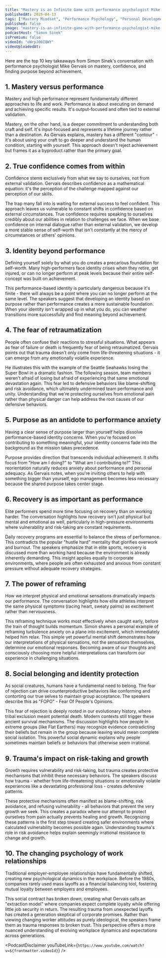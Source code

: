 ```yaml
---
title: "Mastery is an Infinite Game with performance psychologist Mike Gervais | A Bit of Optimism Podcast"
publishedAt: 2025-04-13
tags: ["Mastery Mindset", "Performance Psychology", "Personal Development"]
published: false
image: "mastery-is-an-infinite-game-with-performance-psychologist-mike-gervais.jpg"
podcastHost: "Simon Sinek"
isPremium: false
videoId: "eWrpJ00IQWY"
videoUploadedAt:
---
```



<PodcastSummaryPageLayout frontmatter={frontmatter}>

Here are the top 10 key takeaways from Simon Sinek's conversation with performance psychologist Mike Gervais on mastery, confidence, and finding purpose beyond achievement.

## 1. Mastery versus performance

Mastery and high performance represent fundamentally different approaches to life and work. Performance is about executing on demand and achieving specific results. It's output-focused and often tied to external validation.

Mastery, on the other hand, is a deeper commitment to understanding both craft and self. It's input-focused and represents a lifetime journey rather than a destination. As Gervais explains, mastery has a different "contour" - it's about using your craft to go deeper and understand the human condition, starting with yourself. This approach doesn't reject achievement but frames it as a byproduct rather than the primary goal.

## 2. True confidence comes from within

Confidence stems exclusively from what we say to ourselves, not from external validation. Gervais describes confidence as a mathematical equation: it's the perception of the challenge mapped against our perception of our skills.

The trap many fall into is waiting for external success to feel confident. This approach leaves us vulnerable to constant shifts in confidence based on external circumstances. True confidence requires speaking to ourselves credibly about our abilities in relation to challenges we face. When we base confidence on internal dialogue rather than external validation, we develop a more stable sense of self-worth that isn't constantly at the mercy of circumstances or others' opinions.

## 3. Identity beyond performance

Defining yourself solely by what you do creates a precarious foundation for self-worth. Many high-performers face identity crises when they retire, get injured, or can no longer perform at peak levels because their entire self-concept was built on achievement.

This performance-based identity is particularly dangerous because it's finite - there will always be a point where you can no longer perform at the same level. The speakers suggest that developing an identity based on purpose rather than performance creates a more sustainable foundation. When your identity isn't wrapped up in what you do, you can weather transitions more successfully and find meaning beyond achievement.

## 4. The fear of retraumatization

People often confuse their reactions to stressful situations. What appears as fear of failure or death is frequently fear of being retraumatized. Gervais points out that trauma doesn't only come from life-threatening situations - it can emerge from any emotionally volatile experience.

He illustrates this with the example of the Seattle Seahawks losing the Super Bowl in a dramatic fashion. The following season, team members weren't afraid of losing but afraid of experiencing that same emotional devastation again. This fear led to defensive behaviors like blame-shifting and risk avoidance, which ultimately undermined team performance and unity. Understanding that we're protecting ourselves from emotional pain rather than physical danger can help address the root causes of our defensive behaviors.

## 5. Purpose as an antidote to performance anxiety

Having a clear sense of purpose larger than yourself helps dissolve performance-based identity concerns. When you're focused on contributing to something meaningful, your identity concerns fade into the background as the mission takes precedence.

Purpose provides direction that transcends individual achievement. It shifts focus from "How am I doing?" to "What am I contributing to?" This reorientation naturally reduces anxiety about performance and personal adequacy. As Gervais notes, when you're inviting others to help with something bigger than yourself, ego management becomes less necessary because the shared purpose takes center stage.

## 6. Recovery is as important as performance

Elite performers spend more time focusing on recovery than on working harder. The conversation highlights how recovery isn't just physical but mental and emotional as well, particularly in high-pressure environments where vulnerability and risk-taking are constant requirements.

Daily recovery programs are essential to balance the stress of performance. This contradicts the popular "hustle hard" mentality that glorifies overwork and burnout. The speakers emphasize that in elite sports, recovery is discussed more than working hard because the environment is already inherently demanding. This insight applies equally to corporate environments, where people are often exhausted and anxious from constant pressure without adequate recovery strategies.

## 7. The power of reframing

How we interpret physical and emotional sensations dramatically impacts our performance. The conversation highlights how elite athletes interpret the same physical symptoms (racing heart, sweaty palms) as excitement rather than nervousness.

This reframing technique works most effectively when caught early, before the train of thought builds momentum. Simon shares a personal example of reframing turbulence anxiety on a plane into excitement, which immediately helped him relax. This simple yet powerful mental shift demonstrates how our interpretations of physical sensations, not the sensations themselves, determine our emotional responses. Becoming aware of our thoughts and consciously choosing more helpful interpretations can transform our experience in challenging situations.

## 8. Social belonging and identity protection

As social creatures, humans have a fundamental need to belong. The fear of rejection can drive counterproductive behaviors like conforming and contorting our true selves to maintain group acceptance. The speakers describe this as "FOPO" - Fear Of People's Opinions.

This fear of rejection is deeply rooted in our evolutionary history, where tribal exclusion meant potential death. Modern contexts still trigger these ancient survival mechanisms. The discussion highlights how people in extreme groups (like Flat Earthers) may recognize evidence contradicting their beliefs but remain in the group because leaving would mean complete social isolation. This powerful social dynamic explains why people sometimes maintain beliefs or behaviors that otherwise seem irrational.

## 9. Trauma's impact on risk-taking and growth

Growth requires vulnerability and risk-taking, but trauma creates protective mechanisms that inhibit these necessary behaviors. The speakers discuss how trauma - whether from life-threatening situations or emotionally volatile experiences like a devastating professional loss - creates defensive patterns.

These protective mechanisms often manifest as blame-shifting, risk avoidance, and refusing vulnerability - all behaviors that prevent the very growth we seek. This creates a paradox where our attempt to protect ourselves from pain actually prevents healing and growth. Recognizing these patterns is the first step toward creating safer environments where calculated vulnerability becomes possible again. Understanding trauma's role in risk avoidance helps explain seemingly irrational resistance to change and growth.

## 10. The changing psychology of work relationships

Traditional employer-employee relationships have fundamentally shifted, creating new psychological dynamics in the workplace. Before the 1980s, companies rarely used mass layoffs as a financial balancing tool, fostering mutual loyalty between employers and employees.

This social contract has broken down, creating what Gervais calls an "extraction model" where companies expect complete loyalty while offering little job security in return. The resulting trauma from unexpected layoffs has created a generation skeptical of corporate promises. Rather than viewing changing worker attitudes as purely ideological, the speakers frame them as trauma responses to broken trust. This perspective offers a more nuanced understanding of evolving workplace dynamics and expectations across generations.

<PodcastDisclaimer
  youTubeLink={`https://www.youtube.com/watch?v=${frontmatter.videoId}`}
/>

</PodcastSummaryPageLayout>
